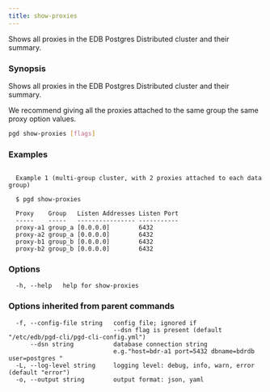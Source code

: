 ```yaml
---
title: show-proxies
---
```


Shows all proxies in the EDB Postgres Distributed cluster and their summary.

### Synopsis

Shows all proxies in the EDB Postgres Distributed cluster and their summary.

We recommend giving all the proxies attached to the same group the same proxy
option values.


```sh
pgd show-proxies [flags]
```

### Examples

```text

  Example 1 (multi-group cluster, with 2 proxies attached to each data group)

  $ pgd show-proxies

  Proxy    Group   Listen Addresses Listen Port
  -----    -----   ---------------- -----------
  proxy-a1 group_a [0.0.0.0]        6432
  proxy-a2 group_a [0.0.0.0]        6432
  proxy-b1 group_b [0.0.0.0]        6432
  proxy-b2 group_b [0.0.0.0]        6432

```

### Options

```text
  -h, --help   help for show-proxies
```

### Options inherited from parent commands

```text
  -f, --config-file string   config file; ignored if 
                             --dsn flag is present (default "/etc/edb/pgd-cli/pgd-cli-config.yml")
      --dsn string           database connection string
                             e.g."host=bdr-a1 port=5432 dbname=bdrdb user=postgres "
  -L, --log-level string     logging level: debug, info, warn, error (default "error")
  -o, --output string        output format: json, yaml
```
